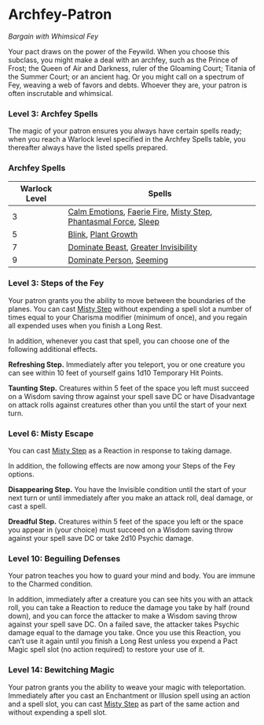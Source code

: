 # Archfey-Patron

_Bargain with Whimsical Fey_

Your pact draws on the power of the Feywild. When you choose this subclass, you might make a deal with an archfey, such as the Prince of Frost; the Queen of Air and Darkness, ruler of the Gloaming Court; Titania of the Summer Court; or an ancient hag. Or you might call on a spectrum of Fey, weaving a web of favors and debts. Whoever they are, your patron is often inscrutable and whimsical.

### Level 3: Archfey Spells

The magic of your patron ensures you always have certain spells ready; when you reach a Warlock level specified in the Archfey Spells table, you thereafter always have the listed spells prepared.

### Archfey Spells

| Warlock Level | Spells |
| --- | --- |
| 3 | [Calm Emotions](http://dnd2024.wikidot.com/spell:calm-emotions), [Faerie Fire](http://dnd2024.wikidot.com/spell:faerie-fire), [Misty Step](http://dnd2024.wikidot.com/spell:misty-step), [Phantasmal Force](http://dnd2024.wikidot.com/spell:phantasmal-force), [Sleep](http://dnd2024.wikidot.com/spell:sleep) |
| 5 | [Blink](http://dnd2024.wikidot.com/spell:blink), [Plant Growth](http://dnd2024.wikidot.com/spell:plant-growth) |
| 7 | [Dominate Beast](http://dnd2024.wikidot.com/spell:dominate-beast), [Greater Invisibility](http://dnd2024.wikidot.com/spell:greater-invisibility) |
| 9 | [Dominate Person](http://dnd2024.wikidot.com/spell:dominate-person), [Seeming](http://dnd2024.wikidot.com/spell:seeming) |

### Level 3: Steps of the Fey

Your patron grants you the ability to move between the boundaries of the planes. You can cast [Misty Step](http://dnd2024.wikidot.com/spell:misty-step) without expending a spell slot a number of times equal to your Charisma modifier (minimum of once), and you regain all expended uses when you finish a Long Rest.

In addition, whenever you cast that spell, you can choose one of the following additional effects.

**Refreshing Step.** Immediately after you teleport, you or one creature you can see within 10 feet of yourself gains 1d10 Temporary Hit Points.

**Taunting Step.** Creatures within 5 feet of the space you left must succeed on a Wisdom saving throw against your spell save DC or have Disadvantage on attack rolls against creatures other than you until the start of your next turn.

### Level 6: Misty Escape

You can cast [Misty Step](http://dnd2024.wikidot.com/spell:misty-step) as a Reaction in response to taking damage.

In addition, the following effects are now among your Steps of the Fey options.

**Disappearing Step.** You have the Invisible condition until the start of your next turn or until immediately after you make an attack roll, deal damage, or cast a spell.

**Dreadful Step.** Creatures within 5 feet of the space you left or the space you appear in (your choice) must succeed on a Wisdom saving throw against your spell save DC or take 2d10 Psychic damage.

### Level 10: Beguiling Defenses

Your patron teaches you how to guard your mind and body. You are immune to the Charmed condition.

In addition, immediately after a creature you can see hits you with an attack roll, you can take a Reaction to reduce the damage you take by half (round down), and you can force the attacker to make a Wisdom saving throw against your spell save DC. On a failed save, the attacker takes Psychic damage equal to the damage you take. Once you use this Reaction, you can’t use it again until you finish a Long Rest unless you expend a Pact Magic spell slot (no action required) to restore your use of it.

### Level 14: Bewitching Magic

Your patron grants you the ability to weave your magic with teleportation. Immediately after you cast an Enchantment or Illusion spell using an action and a spell slot, you can cast [Misty Step](http://dnd2024.wikidot.com/spell:misty-step) as part of the same action and without expending a spell slot.